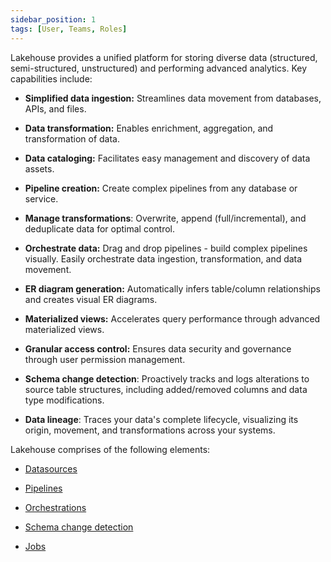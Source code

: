 ```yaml
---
sidebar_position: 1
tags: [User, Teams, Roles]
---
```


Lakehouse provides a unified platform for storing diverse data (structured, semi-structured, unstructured) and performing advanced analytics. Key capabilities include:

-   **Simplified data ingestion:** Streamlines data movement from databases, APIs, and files.
    
-   **Data transformation:** Enables enrichment, aggregation, and transformation of data.
    
-   **Data cataloging:** Facilitates easy management and discovery of data assets.
    
-   **Pipeline creation:** Create complex pipelines  from any database or service.
    
-   **Manage transformations**: Overwrite, append (full/incremental), and deduplicate data for optimal control.
    
-   **Orchestrate data:** Drag and drop pipelines - build complex pipelines visually. Easily orchestrate data ingestion, transformation, and data movement.
    
-   **ER diagram generation:** Automatically infers table/column relationships and creates visual ER diagrams.
    
-   **Materialized views:** Accelerates query performance through advanced materialized views.
    
-   **Granular access control:** Ensures data security and governance through user permission management.
    
-   **Schema change detection**: Proactively tracks and logs alterations to source table structures, including added/removed columns and data type modifications.
    
-   **Data lineage**: Traces your data's complete lifecycle, visualizing its origin, movement, and transformations across your systems.
    

Lakehouse comprises of the following elements:

-   [Datasources](https://saasxl.atlassian.net/wiki/spaces/documentation/pages/220692503/DataGOL+Documentation#Data-source "https://saasxl.atlassian.net/wiki/spaces/documentation/pages/220692503/DataGOL+Documentation#Data-source")
    
-   [Pipelines](https://saasxl.atlassian.net/wiki/spaces/documentation/pages/220692503/DataGOL+Documentation#Data-Pipelines "https://saasxl.atlassian.net/wiki/spaces/documentation/pages/220692503/DataGOL+Documentation#Data-Pipelines")
    
-   [Orchestrations](https://saasxl.atlassian.net/wiki/spaces/documentation/pages/220692503/DataGOL+Documentation#Orchestration "https://saasxl.atlassian.net/wiki/spaces/documentation/pages/220692503/DataGOL+Documentation#Orchestration")
    
-   [Schema change detection](https://saasxl.atlassian.net/wiki/spaces/documentation/pages/220692503/DataGOL+Documentation#Schema-Change-Detection "https://saasxl.atlassian.net/wiki/spaces/documentation/pages/220692503/DataGOL+Documentation#Schema-Change-Detection")
    
-   [Jobs](https://saasxl.atlassian.net/wiki/spaces/documentation/pages/220692503/DataGOL+Documentation#Jobs "https://saasxl.atlassian.net/wiki/spaces/documentation/pages/220692503/DataGOL+Documentation#Jobs")